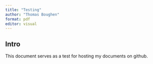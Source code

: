 ```yaml
---
title: "Testing"
author: "Thomas Boughen"
format: pdf
editor: visual
---
```


## Intro

This document serves as a test for hosting my documents on github.





